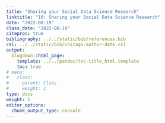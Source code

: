```yaml
---
title: "Sharing your Social Data Science Research"
linktitle: "10: Sharing your Social Data Science Research"
date: "2022-08-19"
class_date: "2022-08-19"
citeproc: true
bibliography: ../../static/bib/references.bib
csl: ../../static/bib/chicago-author-date.csl
output:
  blogdown::html_page:
    template: ../../pandoc/toc-title_html.template
    toc: true
# menu:
#   class:
#     parent: Class
#     weight: 1
type: docs
weight: 1
editor_options:
  chunk_output_type: console
---
```

